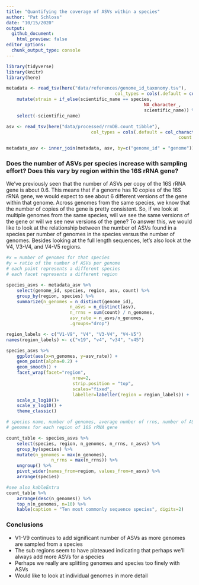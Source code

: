 ```yaml
---
title: "Quantifying the coverage of ASVs within a species"
author: "Pat Schloss"
date: "10/15/2020"
output:
  github_document:
    html_preview: false
editor_options: 
  chunk_output_type: console
---
```


```r
library(tidyverse)
library(knitr)
library(here)

metadata <- read_tsv(here("data/references/genome_id_taxonomy.tsv"),
										 col_types = cols(.default = col_character())) %>%
	mutate(strain = if_else(scientific_name == species,
													NA_character_,
													scientific_name)) %>%
	select(-scientific_name)

asv <- read_tsv(here("data/processed/rrnDB.count_tibble"),
								col_types = cols(.default = col_character(),
																 count = col_integer()))

metadata_asv <- inner_join(metadata, asv, by=c("genome_id" = "genome"))
```


### Does the number of ASVs per species increase with sampling effort? Does this vary by region within the 16S rRNA gene?

We've previously seen that the number of ASVs per copy of the 16S rRNA gene is about 0.6. This means that if a genome has 10 copies of the 16S rRNA gene, we would expect to see about 6 different versions of the gene within that genome. Across genomes from the same species, we know that the number of copies of the gene is pretty consistent. So, if we look at multiple genomes from the same species, will we see the same versions of the gene or will we see new versions of the gene? To answer this, we would like to look at the relationship between the number of ASVs found in a species per number of genomes in the species versus the number of genomes. Besides looking at the full length sequences, let's also look at the V4, V3-V4, and V4-V5 regions.

```r
#x = number of genomes for that species
#y = ratio of the number of ASVs per genome
# each point represents a different species
# each facet represents a different region

species_asvs <- metadata_asv %>% 
	select(genome_id, species, region, asv, count) %>%
	group_by(region, species) %>%
	summarize(n_genomes = n_distinct(genome_id),
						n_asvs = n_distinct(asv),
						n_rrns = sum(count) / n_genomes,
						asv_rate = n_asvs/n_genomes,
						.groups="drop")

region_labels <- c("V1-V9", "V4", "V3-V4", "V4-V5")
names(region_labels) <- c("v19", "v4", "v34", "v45")

species_asvs %>%
	ggplot(aes(x=n_genomes, y=asv_rate)) +
	geom_point(alpha=0.2) +
	geom_smooth() + 
	facet_wrap(facet="region",
						 nrow=2,
						 strip.position = "top",
						 scales="fixed",
						 labeller=labeller(region = region_labels)) +
	scale_x_log10()+
	scale_y_log10() +
	theme_classic()
```



```r
# species name, number of genomes, average number of rrns, number of ASVs across
# genomes for each region of 16S rRNA gene

count_table <- species_asvs %>%
	select(species, region, n_genomes, n_rrns, n_asvs) %>%	
	group_by(species) %>%
	mutate(n_genomes = max(n_genomes),
				 n_rrns = max(n_rrns)) %>%
	ungroup() %>% 
	pivot_wider(names_from=region, values_from=n_asvs) %>% 
	arrange(species)

#see also kableExtra
count_table %>%
	arrange(desc(n_genomes)) %>%
	top_n(n_genomes, n=10) %>%
	kable(caption = "Ten most commonly sequence species", digits=2)
```



### Conclusions

* V1-V9 continues to add significant number of ASVs as more genomes are sampled
from a species
* The sub regions seem to have plateaued indicating that perhaps we'll always
add more ASVs for a species
* Perhaps we really are splitting genomes and species too finely with ASVs
* Would like to look at individual genomes in more detail
